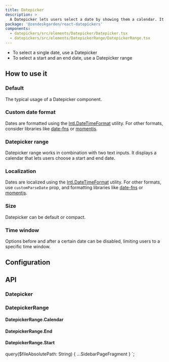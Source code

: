 ```yaml
---
title: Datepicker
description: >
  A Datepicker lets users select a date by showing them a calendar. It works in combination with a text input.
package: '@zendeskgarden/react-datepickers'
components:
  - datepickers/src/elements/Datepicker/Datepicker.tsx
  - datepickers/src/elements/DatepickerRange/DatepickerRange.tsx
---
```


<Usage>
  <Use>
    <ul>
      <li>To select a single date, use a Datepicker</li>
      <li>To select a start and an end date, use a Datepicker range</li>
    </ul>
  </Use>
</Usage>

## How to use it

### Default

The typical usage of a Datepicker component.


<CodeExample code={DefaultCode}>
  <Default />
</CodeExample>

### Custom date format

Dates are formatted using the
[Intl.DateTimeFormat](https://developer.mozilla.org/en-US/docs/Web/JavaScript/Reference/Global_Objects/DateTimeFormat)
utility. For other formats, consider libraries like
[date-fns](https://date-fns.org/) or [momentjs](https://momentjs.com/).


<CodeExample code={CustomCode}>
  <Custom />
</CodeExample>

### Datepicker range

Datepicker range works in combination with two text inputs. It displays a
calendar that lets users choose a start and end date.


<CodeExample code={RangeCode}>
  <Range />
</CodeExample>

### Localization

Dates are localized using the
[Intl.DateTimeFormat](https://developer.mozilla.org/en-US/docs/Web/JavaScript/Reference/Global_Objects/DateTimeFormat)
utility. For other formats, use `customParseDate` prop, and formatting libraries
like [date-fns](https://date-fns.org/) or [momentjs](https://momentjs.com/).


<CodeExample code={LocalizationCode}>
  <Localization />
</CodeExample>

### Size

Datepicker can be default or compact.


<CodeExample code={SizeCode}>
  <Size />
</CodeExample>

### Time window

Options before and after a certain date can be disabled, limiting users to a specific time window.


<CodeExample code={TimeWindowCode}>
  <TimeWindow />
</CodeExample>

## Configuration

<Configuration reactPackage={props.data.mdx.package} components={props.data.mdx.components} />

## API

### Datepicker

<PropSheet components={props.data.mdx.components} componentName="datepicker" />

### DatepickerRange

<PropSheet components={props.data.mdx.components} componentName="datepickerrange" />

#### DatepickerRange.Calendar

#### DatepickerRange.End

#### DatepickerRange.Start


  query($fileAbsolutePath: String) {
    ...SidebarPageFragment
  }
`;
